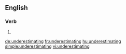 ==English==

===Verb===
{{head|en|present participle}}

# {{present participle of|underestimate|lang=en|nocat=1}}

[[de:underestimating]]
[[fr:underestimating]]
[[hu:underestimating]]
[[simple:underestimating]]
[[vi:underestimating]]